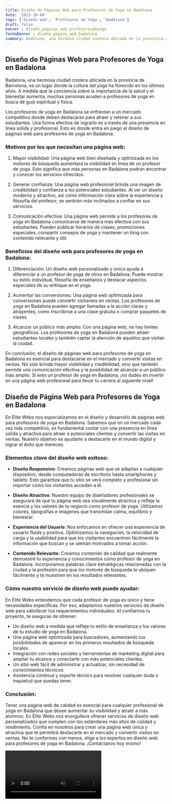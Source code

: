```yaml
---
title: Diseño de Páginas Web para Profesores de Yoga en Badalona
date: '2023-10-04'
tags: ['Diseño web', 'Profesores de Yoga', 'Badalona']
draft: false
banner : diseño_paginas_web_profesoresdeyoga
fondoBanner : diseño_pagina_web_badalona
summary: Badalona, una hermosa ciudad costera ubicada en la provincia de Barcelona, es un lugar donde la cultura del yoga ha florecido en los últimos años. A medida que la conciencia sobre la importancia de la salud y el bienestar aumenta, muchas personas acuden a profesores de yoga en busca de guía espiritual y física.
---
```


## Diseño de Páginas Web para Profesores de Yoga en Badalona

Badalona, una hermosa ciudad costera ubicada en la provincia de Barcelona, es un lugar donde la cultura del yoga ha florecido en los últimos años. A medida que la conciencia sobre la importancia de la salud y el bienestar aumenta, muchas personas acuden a profesores de yoga en busca de guía espiritual y física.

Los profesores de yoga en Badalona se enfrentan a un mercado competitivo donde deben destacarse para atraer y retener a sus estudiantes. Una forma efectiva de lograrlo es a través de una presencia en línea sólida y profesional. Esto es donde entra en juego el diseño de páginas web para profesores de yoga en Badalona.

### Motivos por los que necesitan una página web:

1. Mayor visibilidad: Una página web bien diseñada y optimizada en los motores de búsqueda aumentará la visibilidad en línea de un profesor de yoga. Esto significa que más personas en Badalona podrán encontrar y conocer los servicios ofrecidos.

2. Generar confianza: Una página web profesional brinda una imagen de credibilidad y confianza a los potenciales estudiantes. Al ver un diseño moderno y atractivo, así como información clara sobre la experiencia y filosofía del profesor, se sentirán más inclinados a confiar en sus servicios.

3. Comunicación efectiva: Una página web permite a los profesores de yoga en Badalona comunicarse de manera más efectiva con sus estudiantes. Pueden publicar horarios de clases, promociones especiales, compartir consejos de yoga y mantener un blog con contenido relevante y útil.

### Beneficios del diseño web para profesores de yoga en Badalona:

1. Diferenciación: Un diseño web personalizado y único ayuda a diferenciar a un profesor de yoga de otros en Badalona. Puede mostrar su estilo individual, filosofía de enseñanza y destacar aspectos especiales de su enfoque en el yoga.

2. Aumentar las conversiones: Una página web optimizada para conversiones puede convertir visitantes en ventas. Los profesores de yoga en Badalona pueden agregar llamadas a la acción claras y atrayentes, como inscribirse a una clase gratuita o comprar paquetes de clases.

3. Alcanzar un público más amplio: Con una página web, no hay límites geográficos. Los profesores de yoga en Badalona pueden atraer estudiantes locales y también captar la atención de aquellos que visitan la ciudad.

En conclusión, el diseño de páginas web para profesores de yoga en Badalona es esencial para destacarse en el mercado y convertir visitas en ventas. No solo brinda mayor visibilidad y credibilidad, sino que también permite una comunicación efectiva y la posibilidad de alcanzar a un público más amplio. Si eres un profesor de yoga en Badalona, ¡no dudes en invertir en una página web profesional para llevar tu carrera al siguiente nivel!

<GifSeo />

<Cta />

## Diseño de Página Web para Profesores de Yoga en Badalona

En Élite Webs nos especializamos en el diseño y desarrollo de páginas web para profesores de yoga en Badalona. Sabemos que en un mercado cada vez más competitivo, es fundamental contar con una presencia en línea sólida y atractiva para atraer a potenciales clientes y convertir las visitas en ventas. Nuestro objetivo es ayudarte a destacarte en el mundo digital y lograr el éxito que mereces.

### Elementos clave del diseño web exitoso:

- **Diseño Responsivo**: Creamos páginas web que se adaptan a cualquier dispositivo, desde computadoras de escritorio hasta smartphones y tablets. Esto garantiza que tu sitio se verá completo y profesional sin importar cómo los visitantes accedan a él.

- **Diseño Atractivo**: Nuestro equipo de diseñadores profesionales se asegurará de que tu página web sea visualmente atractiva y refleje la esencia y los valores de tu negocio como profesor de yoga. Utilizamos colores, tipografías e imágenes que transmitan calma, equilibrio y bienestar.

- **Experiencia del Usuario**: Nos enfocamos en ofrecer una experiencia de usuario fluida y positiva. Optimizamos la navegación, la velocidad de carga y la usabilidad para que los visitantes encuentren fácilmente la información que buscan y se sientan motivados a tomar acción.

- **Contenido Relevante**: Creamos contenido de calidad que realmente demuestre tu experiencia y conocimientos como profesor de yoga en Badalona. Incorporamos palabras clave estratégicas relacionadas con la ciudad y la profesión para que los motores de búsqueda te ubiquen fácilmente y te muestren en los resultados relevantes.

### Cómo nuestro servicio de diseño web puede ayudar:

En Élite Webs entendemos que cada profesor de yoga es único y tiene necesidades específicas. Por eso, adaptamos nuestros servicios de diseño web para satisfacer tus requerimientos individuales. Al confiarnos tu proyecto, te aseguras de obtener:

- Un diseño web a medida que refleje tu estilo de enseñanza y los valores de tu estudio de yoga en Badalona.
- Una página web optimizada para buscadores, aumentando tus posibilidades de aparecer en los primeros resultados de búsqueda locales.
- Integración con redes sociales y herramientas de marketing digital para ampliar tu alcance y conectarte con más potenciales clientes.
- Un sitio web fácil de administrar y actualizar, sin necesidad de conocimientos técnicos.
- Asistencia continua y soporte técnico para resolver cualquier duda o inquietud que puedas tener.

### Conclusión:

Tener una página web de calidad es esencial para cualquier profesional de yoga en Badalona que desee aumentar su visibilidad y atraer a más alumnos. En Élite Webs nos enorgullece ofrecer servicios de diseño web personalizados que cumplen con los estándares más altos de calidad y rendimiento. Confía en nosotros para crear una página web única y atractiva que te permitirá destacarte en el mercado y convertir visitas en ventas. No te conformes con menos, elige a los expertos en diseño web para profesores de yoga en Badalona. ¡Contáctanos hoy mismo!

<Video />

<CtaBot job='Profesores de Yoga' city='Badalona'/>

<Gmaps query='Badalona+españa+maps' />